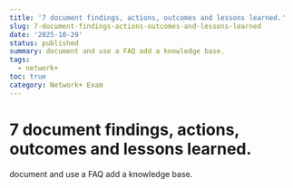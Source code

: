 ```yaml
---
title: '7 document findings, actions, outcomes and lessons learned.'
slug: 7-document-findings-actions-outcomes-and-lessons-learned
date: '2025-10-29'
status: published
summary: document and use a FAQ add a knowledge base.
tags:
  - network+
toc: true
category: Network+ Exam
---
```


# 7 document findings, actions, outcomes and lessons learned.

document and use a FAQ add a knowledge base.
